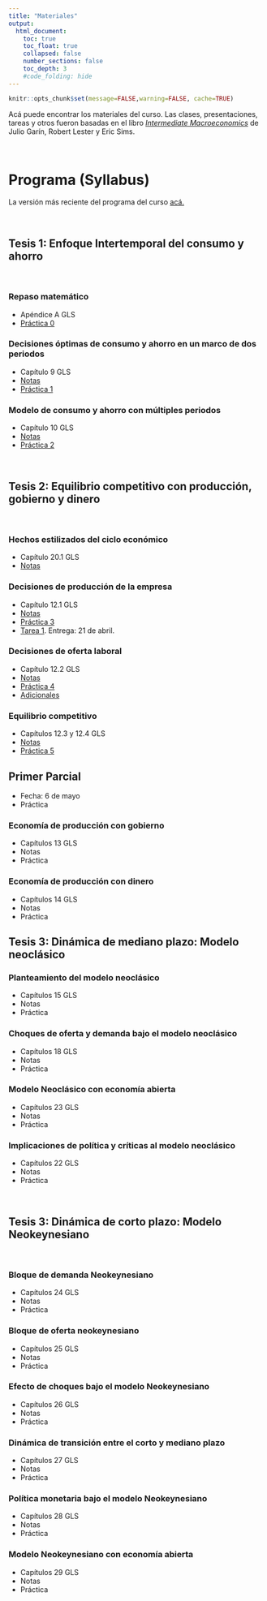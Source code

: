 ```yaml
---
title: "Materiales"
output:
  html_document:
    toc: true
    toc_float: true
    collapsed: false
    number_sections: false
    toc_depth: 3
    #code_folding: hide
---
```


```r
knitr::opts_chunk$set(message=FALSE,warning=FALSE, cache=TRUE)
```

Acá puede encontrar los materiales del curso. Las clases, presentaciones, tareas y otros fueron basadas en el libro [*Intermediate Macroeconomics*](https://www3.nd.edu/~esims1/GLS_may_2021.pdf) de Julio Garín, Robert Lester y Eric Sims.

<br>

# Programa (Syllabus)

La versión más reciente del programa del curso [acá.](materials/2023EC3201.pdf)

<br>


## Tesis 1: Enfoque Intertemporal del consumo y ahorro

<br>

### Repaso matemático

* Apéndice A GLS
* [Práctica 0](materials/PS0.pdf) 


### Decisiones óptimas de consumo y ahorro en un marco de dos periodos

* Capítulo 9 GLS
* [Notas](materials/Modelo_consumo_ahorro.pdf)
* [Práctica 1](materials/PS1.pdf)

### Modelo de consumo y ahorro con múltiples periodos

* Capítulo 10 GLS
* [Notas](materials/Modelo_intertemporal_consumo.pdf)
* [Práctica 2](materials/PS2.pdf) 

<br>

## Tesis 2: Equilibrio competitivo con producción, gobierno y dinero

<br>

### Hechos estilizados del ciclo económico

* Capítulo 20.1 GLS
* [Notas](materials/ciclo_economico_he.pdf)

### Decisiones de producción de la empresa

* Capítulo 12.1 GLS
* [Notas](materials/Modelo_produccion.pdf)
* [Práctica 3](materials/PS3.pdf) 
* [Tarea 1](materials/Tarea1.pdf). Entrega: 21 de abril.

### Decisiones de oferta laboral

* Capítulo 12.2 GLS
* [Notas](materials/Modelo_ocio.pdf)
* [Práctica 4](materials/PS4.pdf) 
* [Adicionales](materials/LaborSupply.pdf) 

### Equilibrio competitivo 

* Capítulos 12.3 y 12.4 GLS
* [Notas](materials/Modelo_equilibrio.pdf)
* [Práctica 5](materials/PS5.pdf) 


## Primer Parcial

* Fecha: 6 de mayo
* Práctica


### Economía de producción con gobierno

* Capítulos 13 GLS
* Notas
* Práctica 

### Economía de producción con dinero

* Capítulos 14 GLS
* Notas
* Práctica 


## Tesis 3: Dinámica de mediano plazo: Modelo neoclásico

### Planteamiento del modelo neoclásico

* Capítulos 15 GLS
* Notas
* Práctica 

### Choques de oferta y demanda bajo el modelo neoclásico

* Capítulos 18 GLS
* Notas
* Práctica 


### Modelo Neoclásico con economía abierta

* Capítulos 23 GLS
* Notas
* Práctica 

### Implicaciones de política y críticas al modelo neoclásico

* Capítulos 22 GLS
* Notas
* Práctica 

<br>

## Tesis 3: Dinámica de corto plazo: Modelo Neokeynesiano

<br>

### Bloque de demanda Neokeynesiano

* Capítulos 24 GLS
* Notas
* Práctica 

### Bloque de oferta neokeynesiano

* Capítulos 25 GLS
* Notas
* Práctica 

### Efecto de choques bajo el modelo Neokeynesiano

* Capítulos 26 GLS
* Notas
* Práctica 

### Dinámica de transición entre el corto y mediano plazo

* Capítulos 27 GLS
* Notas
* Práctica 

### Política monetaria bajo el modelo Neokeynesiano

* Capítulos 28 GLS
* Notas
* Práctica 

### Modelo Neokeynesiano con economía abierta

* Capítulos 29 GLS
* Notas
* Práctica 
